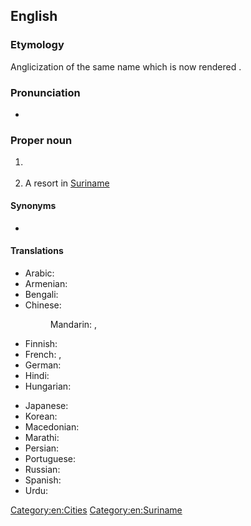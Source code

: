 ==English==

===Etymology===
Anglicization of the same {{etyl|bn|en}} name which is now rendered {{m|en|Kolkata}}.

===Pronunciation===
* {{IPA|en|/kælˈkʌtə/}}

===Proper noun===
{{en-proper noun}}

# {{former name of|en|Kolkata|nodot=1}} {{gloss|the state capital of [[West Bengal]], [[India]]}}
# A resort in [[Suriname]]

====Synonyms====
* {{l|en|Kolkata}}

====Translations====
{{trans-top|former name of Kolkata, the capital of West Bengal}}
* Arabic: {{t|ar|كَالْكُوتَا|f|tr=kalkūtā}}
* Armenian: {{t|hy|Կալկաթա|sc=Armn}}
* Bengali: {{t+|bn|কলকাতা|tr=Kôlkātā}}
* Chinese:
*: Mandarin: {{t+|cmn|加爾各答|sc=Hani}}, {{t+|cmn|加尔各答|tr=Jiā'ěrgèdá|sc=Hani}}
* Finnish: {{t|fi|Kalkutta}}
* French: {{t+|fr|Calcutta|m}}, {{t|fr|Kolkata|m}}
* German: {{t+|de|Kalkutta|n}}
* Hindi: {{t+|hi|कोलकाता|tr=Kolkātā}}
* Hungarian: {{t+|hu|Kalkutta}}
{{trans-mid}}
* Japanese: {{t|ja|カルカッタ|tr=Karukatta}}
* Korean: {{t|ko|캘커타|tr=Kaelkeota}}
* Macedonian: {{t|mk|Калкута|f|tr=Kalkúta}}
* Marathi: {{t|mr|कलकत्ता|tr=Kalakattā|sc=Deva}}
* Persian: {{t+|fa|کلکته|tr=kalkate}}
* Portuguese: {{t|pt|Calcutá|f}}
* Russian: {{t+|ru|Кальку́тта|f}}
* Spanish: {{t+|es|Calcuta}}
* Urdu: {{t|ur|کلکتہ|tr=Kolkātā}}
{{trans-bottom}}

{{trans-see|current name of the city|Kolkata}}

{{sisterlinks|Kolkata}}

[[Category:en:Cities]]
[[Category:en:Suriname]]